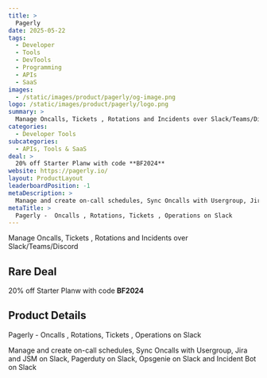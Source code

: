```yaml
---
title: >
  Pagerly
date: 2025-05-22
tags:
  - Developer
  - Tools
  - DevTools
  - Programming
  - APIs
  - SaaS
images:
  - /static/images/product/pagerly/og-image.png
logo: /static/images/product/pagerly/logo.png
summary: >
  Manage Oncalls, Tickets , Rotations and Incidents over Slack/Teams/Discord
categories:
  - Developer Tools
subcategories:
  - APIs, Tools & SaaS
deal: >
  20% off Starter Planw with code **BF2024**
website: https://pagerly.io/
layout: ProductLayout
leaderboardPosition: -1
metaDescription: >
  Manage and create on-call schedules, Sync Oncalls with Usergroup, Jira and JSM on Slack, Pagerduty on Slack, Opsgenie on Slack and Incident Bot on Slack
metaTitle: >
  Pagerly -  Oncalls , Rotations, Tickets , Operations on Slack
---
```

Manage Oncalls, Tickets , Rotations and Incidents over Slack/Teams/Discord

## Rare Deal

20% off Starter Planw with code **BF2024**

## Product Details

Pagerly -  Oncalls , Rotations, Tickets , Operations on Slack

Manage and create on-call schedules, Sync Oncalls with Usergroup, Jira and JSM on Slack, Pagerduty on Slack, Opsgenie on Slack and Incident Bot on Slack

